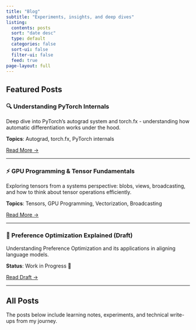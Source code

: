 ```yaml
---
title: "Blog"
subtitle: "Experiments, insights, and deep dives"
listing:
  contents: posts
  sort: "date desc"
  type: default
  categories: false
  sort-ui: false
  filter-ui: false
  feed: true
page-layout: full
---
```


## Featured Posts

### 🔍 Understanding PyTorch Internals

Deep dive into PyTorch's autograd system and torch.fx - understanding how automatic differentiation works under the hood.

**Topics**: Autograd, torch.fx, PyTorch internals

[Read More →](posts/Understanding%20Pytorch/pytorch-1.ipynb)

---

### ⚡ GPU Programming & Tensor Fundamentals

Exploring tensors from a systems perspective: blobs, views, broadcasting, and how to think about tensor operations efficiently.

**Topics**: Tensors, GPU Programming, Vectorization, Broadcasting

[Read More →](posts/GPU%20engineering/Tensors.ipynb)

---

### 🎯 Preference Optimization Explained (Draft)

Understanding Preference Optimization and its applications in aligning language models.

**Status**: Work in Progress 🔄

[Read Draft →](posts/junk/untitled.md)

---

## All Posts

The posts below include learning notes, experiments, and technical write-ups from my journey.
